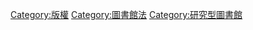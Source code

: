 {{cat main|法定送存}}

[[Category:版權|Category:版權]]
[[Category:圖書館法|Category:圖書館法]]
[[Category:研究型圖書館|Category:研究型圖書館]]